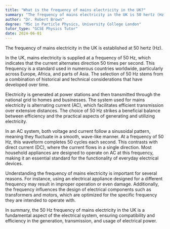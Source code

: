 ```yaml
---
title: "What is the frequency of mains electricity in the UK?"
summary: "The frequency of mains electricity in the UK is 50 hertz (Hz)."
author: "Dr. Robert Brown"
degree: "MSc in Particle Physics, University College London"
tutor_type: "GCSE Physics Tutor"
date: 2024-06-01
---
```


The frequency of mains electricity in the UK is established at $50$ hertz (Hz).

In the UK, mains electricity is supplied at a frequency of $50$ Hz, which indicates that the current alternates direction $50$ times per second. This frequency is a standard used in numerous countries worldwide, particularly across Europe, Africa, and parts of Asia. The selection of $50$ Hz stems from a combination of historical and technical considerations that have developed over time.

Electricity is generated at power stations and then transmitted through the national grid to homes and businesses. The system used for mains electricity is alternating current (AC), which facilitates efficient transmission over extensive distances. The choice of $50$ Hz strikes a beneficial balance between efficiency and the practical aspects of generating and utilizing electricity.

In an AC system, both voltage and current follow a sinusoidal pattern, meaning they fluctuate in a smooth, wave-like manner. At a frequency of $50$ Hz, this waveform completes $50$ cycles each second. This contrasts with direct current (DC), where the current flows in a single direction. Most household appliances are designed to operate on AC at this frequency, making it an essential standard for the functionality of everyday electrical devices.

Understanding the frequency of mains electricity is important for several reasons. For instance, using an electrical appliance designed for a different frequency may result in improper operation or even damage. Additionally, the frequency influences the design of electrical components such as transformers and motors, which are optimized for the specific frequency they are intended to operate with.

In summary, the $50$ Hz frequency of mains electricity in the UK is a fundamental aspect of the electrical system, ensuring compatibility and efficiency in the generation, transmission, and usage of electrical power.
    